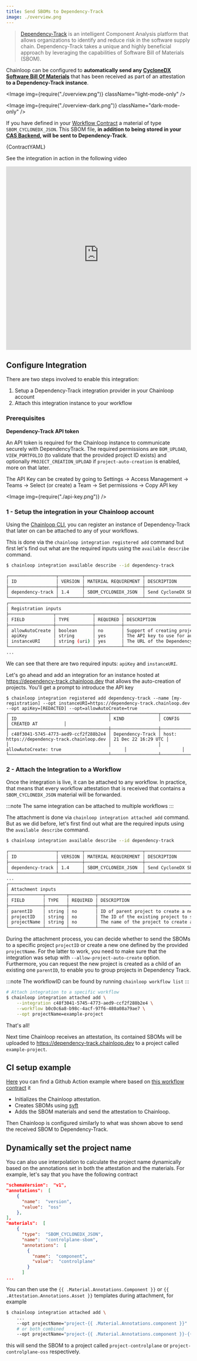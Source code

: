 ```yaml
---
title: Send SBOMs to Dependency-Track
image: ./overview.png
---
```



> [Dependency-Track](https://github.com/DependencyTrack/dependency-track) is an intelligent Component Analysis platform that allows organizations to identify and reduce risk in the software supply chain.
> Dependency-Track takes a unique and highly beneficial approach by leveraging the capabilities of Software Bill of Materials (SBOM).

Chainloop can be configured to **automatically send any [CycloneDX Software Bill Of Materials](https://cyclonedx.org/)** that has been received as part of an attestation **to a Dependency-Track instance**.

<Image img={require("./overview.png")} className="light-mode-only" />

<Image img={require("./overview-dark.png")} className="dark-mode-only" />

If you have defined in your [Workflow Contract](/reference/operator/contract) a material of type `SBOM_CYCLONEDX_JSON`. This SBOM file, **in addition to being stored in your [CAS Backend](/reference/operator/cas-backend), will be sent to Dependency-Track**.

<CodeBlock language="yaml" title="skynet.contract.yaml">
  {ContractYAML}
</CodeBlock>

See the integration in action in the following video

<iframe
  width="100%"
  height="500"
  src="https://www.youtube-nocookie.com/embed/S1110n4C9gY"
  title="YouTube video player"
  frameborder="0"
  allow="accelerometer; autoplay; clipboard-write; encrypted-media; gyroscope; picture-in-picture; web-share"
  allowfullscreen
></iframe>

## Configure Integration

There are two steps involved to enable this integration:

1. Setup a Dependency-Track integration provider in your Chainloop account
2. Attach this integration instance to your workflow

### Prerequisites

**Dependency-Track API token**

An API token is required for the Chainloop instance to communicate securely with DependencyTrack. The required permissions are `BOM_UPLOAD`, `VIEW_PORTFOLIO` (to validate that the provided project ID exists) and optionally `PROJECT_CREATION_UPLOAD` if `project-auto-creation` is enabled, more on that later.

The API Key can be created by going to Settings -> Access Management -> Teams -> Select (or create) a Team -> Set permissions -> Copy API key

<Image img={require("./api-key.png")} />

### 1 - Setup the integration in your Chainloop account

Using the [Chainloop CLI](/getting-started/installation), you can register an instance of Dependency-Track that later on can be attached to any of your workflows. 

This is done via the `chainloop integration registered add` command but first let's find out what are the required inputs using the `available describe` command.

```bash
$ chainloop integration available describe --id dependency-track

┌──────────────────┬─────────┬──────────────────────┬────────────────────────────────────────────────────────┐
│ ID               │ VERSION │ MATERIAL REQUIREMENT │ DESCRIPTION                                            │
├──────────────────┼─────────┼──────────────────────┼────────────────────────────────────────────────────────┤
│ dependency-track │ 1.4     │ SBOM_CYCLONEDX_JSON  │ Send CycloneDX SBOMs to your Dependency-Track instance │
└──────────────────┴─────────┴──────────────────────┴────────────────────────────────────────────────────────┘
┌──────────────────────────────────────────────────────────────────────────────────────┐
│ Registration inputs                                                                  │
├─────────────────┬──────────────┬──────────┬──────────────────────────────────────────┤
│ FIELD           │ TYPE         │ REQUIRED │ DESCRIPTION                              │
├─────────────────┼──────────────┼──────────┼──────────────────────────────────────────┤
│ allowAutoCreate │ boolean      │ no       │ Support of creating projects on demand   │
│ apiKey          │ string       │ yes      │ The API key to use for authentication    │
│ instanceURI     │ string (uri) │ yes      │ The URL of the Dependency-Track instance │
└─────────────────┴──────────────┴──────────┴──────────────────────────────────────────┘
...
```

We can see that there are two required inputs: `apiKey` and `instanceURI`.


Let's go ahead and add an integration for an instance hosted at https://dependency-track.chainloop.dev that allows the auto-creation of projects. You'll get a prompt to introduce the API key

```
$ chainloop integration registered add dependency-track --name [my-registration] --opt instanceURI=https://dependency-track.chainloop.dev --opt apiKey=[REDACTED] --opt=allowAutoCreate=true
┌──────────────────────────────────────┬──────────────────┬──────────────────────────────────────────────┬─────────────────────┐
│ ID                                   │ KIND             │ CONFIG                                       │ CREATED AT          │
├──────────────────────────────────────┼──────────────────┼──────────────────────────────────────────────┼─────────────────────┤
│ c48f3041-5745-4773-aed9-ccf2f288b2e4 │ Dependency-Track │ host: https://dependency-track.chainloop.dev │ 21 Dec 22 16:29 UTC │
│                                      │                  │ allowAutoCreate: true                        │                     │
└──────────────────────────────────────┴──────────────────┴──────────────────────────────────────────────┴─────────────────────┘
```

### 2 - Attach the Integration to a Workflow

Once the integration is live, it can be attached to any workflow. In practice, that means that every workflow attestation that is received that contains a `SBOM_CYCLONEDX_JSON` material will be forwarded.

:::note
The same integration can be attached to multiple workflows
:::

The attachment is done via `chainloop integration attached add` command. But as we did before, let's first find out what are the required inputs using the `available describe` command.


```bash
$ chainloop integration available describe --id dependency-track

┌──────────────────┬─────────┬──────────────────────┬────────────────────────────────────────────────────────┐
│ ID               │ VERSION │ MATERIAL REQUIREMENT │ DESCRIPTION                                            │
├──────────────────┼─────────┼──────────────────────┼────────────────────────────────────────────────────────┤
│ dependency-track │ 1.4     │ SBOM_CYCLONEDX_JSON  │ Send CycloneDX SBOMs to your Dependency-Track instance │
└──────────────────┴─────────┴──────────────────────┴────────────────────────────────────────────────────────┘
...
┌───────────────────────────────────────────────────────────────────────────────────────────┐
│ Attachment inputs                                                                         │
├─────────────┬────────┬──────────┬─────────────────────────────────────────────────────────┤
│ FIELD       │ TYPE   │ REQUIRED │ DESCRIPTION                                             │
├─────────────┼────────┼──────────┼─────────────────────────────────────────────────────────┤
│ parentID    │ string │ no       │ ID of parent project to create a new project under      │
│ projectID   │ string │ no       │ The ID of the existing project to send the SBOMs to     │
│ projectName │ string │ no       │ The name of the project to create and send the SBOMs to │
└─────────────┴────────┴──────────┴─────────────────────────────────────────────────────────┘

```

During the attachment process, you can decide whether to send the SBOMs to a specific project `projectID` or create a new one defined by the provided `projectName`. For the latter to work, you need to make sure that the integration was setup with `--allow-project-auto-create` option. Furthermore, you can request the new project is created as a child of an existing one `parentID`, to enable you to group projects in Dependency Track.

:::note
The workflowID can be found by running `chainloop workflow list`
:::

```bash
# Attach integration to a specific workflow
$ chainloop integration attached add \
    --integration c48f3041-5745-4773-aed9-ccf2f288b2e4 \
    --workflow b0c0c6a8-b98c-4acf-97f6-480a08a79ae7 \
    --opt projectName=example-project 
```

That's all!

Next time Chainloop receives an attestation, its contained SBOMs will be uploaded to https://dependency-track.chainloop.dev to a project called `example-project`.

## CI setup example

[Here](https://github.com/chainloop-dev/chainloop/blob/main/.github/workflows/deploy.yml) you can find a Github Action example where based on [this workflow contract](https://github.com/chainloop-dev/chainloop/blob/main/.github/workflows/chainloop-contract.yaml) it

- Initializes the Chainloop attestation.
- Creates SBOMs using [syft](https://github.com/anchore/syft)
- Adds the SBOM materials and send the attestation to Chainloop.

Then Chainloop is configured similarly to what was shown above to send the received SBOM to Dependency-Track.

## Dynamically set the project name

You can also use interpolation to calculate the project name dynamically based on the annotations set in both the attestation and the materials. For example, let's say that you have the following contract

```json
"schemaVersion":  "v1",
"annotations":  [
    {
      "name":  "version",
      "value":  "oss"
    },
],
"materials":  [
    {
      "type":  "SBOM_CYCLONEDX_JSON",
      "name":  "controlplane-sbom",
      "annotations":  [
        {
          "name":  "component",
          "value":  "controlplane"
        }
      ]
...
```

You can then use the `{{ .Material.Annotations.Component }}` or `{{ .Attestation.Annotations.Asset }}` templates during attachment, for example

```bash
$ chainloop integration attached add \
    ...
    --opt projectName="project-{{ .Material.Annotations.component }}"
    # or both combined
    --opt projectName="project-{{ .Material.Annotations.component }}-{{ .Attestation.Annotations.version }}"
```


this will send the SBOM to a project called `project-controlplane` or `project-controlplane-oss` respectively.